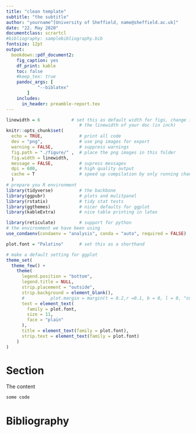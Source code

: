 ```yaml
---
title: "clean template"
subtitle: "the subtitle"
author: "yourname^[University of Sheffield, name@sheffield.ac.uk]"
date: "22. May 2020"
documentclass: scrartcl
#bibliography: samplebibliography.bib
fontsize: 12pt
output: 
  bookdown::pdf_document2:
    fig_caption: yes
    df_print: kable
    toc: false
    #keep_tex: true
    pandoc_args: [
            "--biblatex"
        ]
    includes:
      in_header: preamble-report.tex
---
```



\begin{abstract}
the abstract
\end{abstract}

\tableofcontents

```r
linewidth = 6            # set this as default width for figs, change it so its identical to
                            # the linewidth of your doc (in inch)
knitr::opts_chunk$set(
  echo = TRUE,              # print all code
  dev = "png",              # use png images for export
  warning = FALSE,          # suppress warnings
  fig.path = "./figure/" ,  # place the png images in this folder
  fig.width = linewidth,
  message = FALSE,          # supress messages
  dpi = 600,                # high quality output
  cache = T                 # speed up compilation by only running changed chunks
  )
# prepare you R environment
library(tidyverse)          # the backbone
library(ggpubr)             # plots and mulitpanel
library(rstatix)            # tidy stat tests
library(ggthemes)           # nicer defaults for ggplot
library(kableExtra)         # nice table printing in latex

library(reticulate)         # support for python
# the environment we have been using
use_condaenv(condaenv = "analysis", conda = "auto", required = FALSE)

plot.font = "Palatino"      # set this as a shorthand

# make a default setting for ggplot
theme_set(
  theme_few() +
    theme(
      legend.position = "bottom",
      legend.title = NULL,
      strip.placement = "outside",
      strip.background = element_blank(),
      #          plot.margin = margin(t = 0.2,r =0.1, b = 0, l = 0, "cm"),
      text = element_text(
        family = plot.font,
        size = 11,
        face = "plain"
      ),
      title = element_text(family = plot.font),
      strip.text = element_text(family = plot.font)
    )
)
```

# Section
The content
```r
some code
```


# Bibliography

